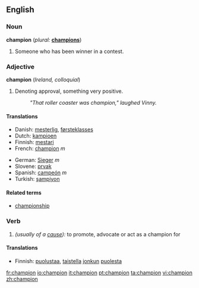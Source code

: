 ==English==

===Noun===
'''champion'''  (''plural:'' '''[[champions]]''')
#Someone who has been winner in a contest.

===Adjective===
'''champion'''  (''Ireland, colloquial'')

#Denoting approval, something very positive.
#:''"That roller coaster was champion," laughed Vinny.''

====Translations====
{{top}}
*Danish: [[mesterlig]], [[førsteklasses]]
*Dutch: [[kampioen]]
*Finnish: [[mestari]]
*French: [[champion]] ''m''
{{mid}}
*German: [[Sieger]] ''m''
*Slovene: [[prvak]] {{m}}
*Spanish: [[campeón]] ''m''
*Turkish: [[şampiyon]]
{{bottom}}

====Related terms====
*[[championship]]

===Verb===
{{en-verb}}
# ''(usually of a [[cause]]):'' to promote, advocate or act as a champion for

====Translations====
*Finnish: [[puolustaa]], [[taistella]] [[joku|jonkun]] [[puolesta]]

[[fr:champion]]
[[io:champion]]
[[it:champion]]
[[pt:champion]]
[[ta:champion]]
[[vi:champion]]
[[zh:champion]]